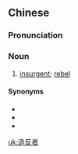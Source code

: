 ==Chinese==
{{zh-forms|type=21}}

===Pronunciation===
{{zh-pron
|m=zàofǎnzhě
|cat=n
}}

===Noun===
{{zh-noun}}

# [[insurgent]]; [[rebel]]

====Synonyms====
* {{zh-l|反叛份子}}
* {{zh-l|叛亂者}}
* {{zh-l|起義者}}

[[uk:造反者]]